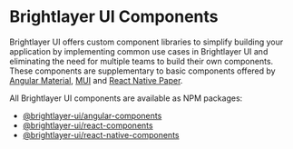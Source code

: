 
<!-- KEYWORDS: components typography icon storybook devdoc catalogue catalog -->

# Brightlayer UI Components

Brightlayer UI offers custom component libraries to simplify building your application by implementing common use cases in Brightlayer UI and eliminating the need for multiple teams to build their own components. These components are supplementary to basic components offered by [Angular Material](https://material.angular.io/components/categories), [MUI](https://mui.com/material-ui/getting-started/supported-components/) and [React Native Paper](https://callstack.github.io/react-native-paper/).

All Brightlayer UI components are available as NPM packages:

- [@brightlayer-ui/angular-components](https://www.npmjs.com/package/@brightlayer-ui/angular-components)
- [@brightlayer-ui/react-components](https://www.npmjs.com/package/@brightlayer-ui/react-components)
- [@brightlayer-ui/react-native-components](https://www.npmjs.com/package/@brightlayer-ui/react-native-components)

<ComponentCatalogGrids />
